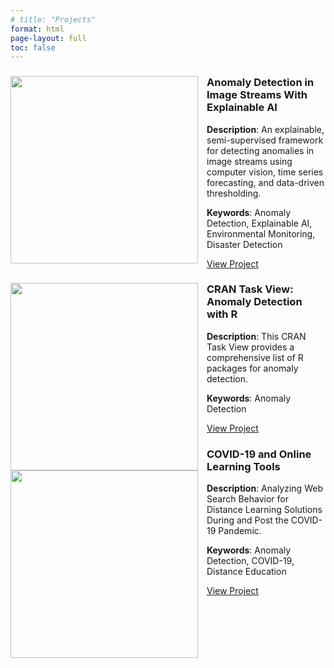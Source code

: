 ```yaml
---
# title: "Projects"
format: html
page-layout: full
toc: false
---
```


:::::: grid
::: g-col-4
![](images/research/research-deforestation.png){height="300px" style="float:left; margin-right:1em;"}

### Anomaly Detection in Image Streams With Explainable AI

**Description**: An explainable, semi-supervised framework for detecting anomalies in image streams using computer vision, time series forecasting, and data-driven thresholding. \ 

**Keywords**: Anomaly Detection, Explainable AI, Environmental Monitoring, Disaster Detection

[View Project](research/project1.qmd)
:::

::: g-col-4
![](images/research/research-CTV.png){height="300px" style="float:left; margin-right:1em;"}

### CRAN Task View: Anomaly Detection with R

**Description**: This CRAN Task View provides a comprehensive list of R packages for anomaly detection. 

**Keywords**: Anomaly Detection

[View Project](research/project2.qmd)
:::

::: g-col-4
![](images/research/research-covid.png){height="300px" style="float:left; margin-right:1em;"}

### COVID-19 and Online Learning Tools


**Description**: Analyzing Web Search Behavior for Distance Learning Solutions During and Post the COVID-19 Pandemic.\

**Keywords**: Anomaly Detection, COVID-19, Distance Education\

[View Project](research/project3.qmd)
:::
::::::
